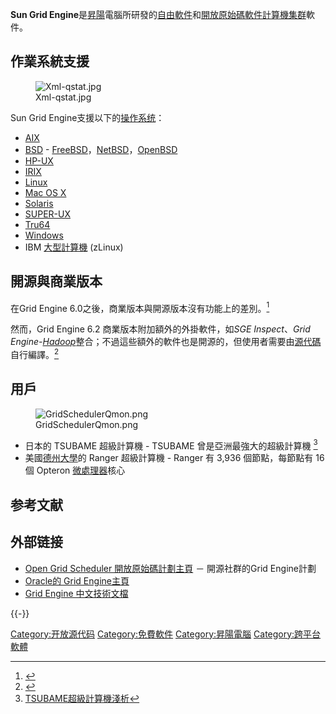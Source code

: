 {{Infobox_Software
| name = Sun Grid Engine
| logo = 
| screenshot = 
| caption = 
| developer = [[昇陽|昇陽]]
| latest_release_version = 6.2u7
| latest_release_date = 2010年12月24日
| latest_preview_version = 
| latest_preview_date = 
| operating_system = [[跨平台|跨平台]]
| genre = [[計算機集群|計算機集群]]/[[网格计算|网格计算]]軟件
| license = [[SISSL|SISSL]]
| website = http://gridscheduler.sourceforge.net/index.html
}}

'''Sun Grid Engine'''是[[昇陽|昇陽]]電腦所研發的[[自由軟件|自由軟件]]和[[開放原始碼軟件|開放原始碼軟件]][[計算機集群|計算機集群]]軟件。

== 作業系統支援 ==
[[File:Xml-qstat.jpg|thumb]]

Sun Grid Engine支援以下的[[操作系统|操作系统]]：
* [[AIX|AIX]]
* [[BSD|BSD]] - [[FreeBSD|FreeBSD]]，[[NetBSD|NetBSD]]，[[OpenBSD|OpenBSD]]
* [[HP-UX|HP-UX]]
* [[IRIX|IRIX]]
* [[Linux|Linux]]
* [[Mac_OS_X|Mac OS X]]
* [[Solaris|Solaris]]
* [[SUPER-UX|SUPER-UX]]
* [[Tru64|Tru64]]
* [[Microsoft_Windows|Windows]]
* IBM [[大型計算機|大型計算機]] (zLinux)

== 開源與商業版本 ==
在Grid Engine 6.0之後，商業版本與開源版本沒有功能上的差別。<ref>{{Cite web |url=http://bioteam.net/dag/gridengine-6-features.html |title=Understanding the differences between Grid Engine 5.3, 6.0 and Sun N1 Grid Engine 6 (N1GE 6) |accessdate=2010-07-17 |archive-date=2005-11-25 |archive-url=https://web.archive.org/web/20051125112719/http://bioteam.net/dag/gridengine-6-features.html |dead-url=yes }}</ref>

然而，Grid Engine 6.2 商業版本附加額外的外掛軟件，如''SGE Inspect''、''Grid Engine-[[Hadoop|Hadoop]]''整合；不過這些額外的軟件也是開源的，但使用者需要由[[源代碼|源代碼]]自行編譯。<ref>{{Cite web |url=http://gridengine.info/2009/12/22/sge-6-2u5-released |title=SGE 6.2u5 released |accessdate=2010-07-17 |archive-date=2010-08-07 |archive-url=https://web.archive.org/web/20100807231054/http://gridengine.info/2009/12/22/sge-6-2u5-released |dead-url=no }}</ref>

== 用戶 ==
[[File:GridSchedulerQmon.png|thumb]]

* 日本的 TSUBAME 超級計算機 - TSUBAME 曾是亞洲最強大的超級計算機 <ref>[http://www.ssc.net.cn/paper/paper_pdf/23.pdf TSUBAME超級計算機淺析]</ref>
* 美國[[德州大學|德州大學]]的 Ranger 超級計算機 - Ranger 有 3,936 個節點，每節點有 16 個 Opteron [[微處理器|微處理器]]核心

== 参考文献 ==
{{Reflist|30em}}

== 外部链接 ==
{{Commons category|Sun Grid Engine}}
* [http://gridscheduler.sourceforge.net/ Open Grid Scheduler 開放原始碼計劃主頁]{{Wayback|url=http://gridscheduler.sourceforge.net/ |date=20120424204735 }} － 開源社群的Grid Engine計劃
* [https://web.archive.org/web/20100811015359/http://www.oracle.com/us/products/tools/oracle-grid-engine-075549.html Oracle的 Grid Engine主頁]
* [https://web.archive.org/web/20060527153505/http://docs.sun.com/app/docs/coll/1192.1?l=zh Grid Engine 中文技術文檔]

{{-}}
{{Sun Microsystems}}

[[Category:开放源代码|Category:开放源代码]]
[[Category:免費軟件|Category:免費軟件]]
[[Category:昇陽電腦|Category:昇陽電腦]]
[[Category:跨平台軟體|Category:跨平台軟體]]